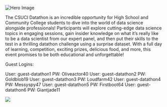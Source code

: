 <div class="hero-container">
  <img src="img/hero.png" alt="Hero Image" class="hero-img">
</div>

The CSUCI Datathon is an incredible opportunity for High School and Community College students to dive into the world of data science alongside professionals! Participants will explore cutting-edge data science topics in engaging sessions, gain insider knowledge on what it’s really like to be a data scientist from our expert panel, and then put their skills to the test in a thrilling datathon challenge using a surprise dataset. With a full day of learning, competition, exciting prizes, delicious food, and more, this event promises to be both educational and unforgettable!


Guest Logins:

User: guest-datathon1 PW: Oliveactor40
User: guest-datathon2 PW: Goldblob19
User: guest-datathon3 PW: Loudfarm42
User: guest-datathon4 PW: Messyspy47
User: guest-datathon5 PW: Firstboot64
User: guest-datathon6 PW: Giantjade11

![](/img/logo_2.png){align="center"}